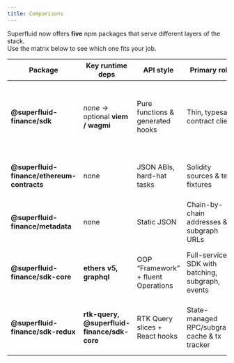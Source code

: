 ```yaml
---
title: Comparisons
---
```


Superfluid now offers **five** npm packages that serve different layers of the stack.  
Use the matrix below to see which one fits your job.

| Package                                   | Key runtime deps                  | API style                           | Primary role                                      | Recommended when…                                                                 |
|-------------------------------------------|-----------------------------------|-------------------------------------|---------------------------------------------------|-----------------------------------------------------------------------------------|
| **@superfluid-finance/sdk**               | _none_ → optional **viem / wagmi** | Pure functions & generated hooks    | Thin, typesafe contract client                    | You want the lightest possible integration (frontend _or_ backend) and are happy to BYO data layer. |
| **@superfluid-finance/ethereum-contracts** | none                              | JSON ABIs, hard-hat tasks           | Solidity sources & test fixtures                  | You need to compile, fork, or fuzz the protocol contracts.                        |
| **@superfluid-finance/metadata**           | none                              | Static JSON                         | Chain-by-chain addresses & subgraph URLs           | You only need canonical addresses without any helpers.                           |
| **@superfluid-finance/sdk-core**           | **ethers v5, graphql**  | OOP “Framework” + fluent Operations | Full-service SDK with batching, subgraph, events  | You want a batteries-included experience and don’t mind heavier deps.            |
| **@superfluid-finance/sdk-redux**          | **rtk-query, @superfluid-finance/sdk-core**       | RTK Query slices + React hooks      | State-managed RPC/subgraph cache & tx tracker     | You already run Redux and need semi-normalized caching & polling.                     |